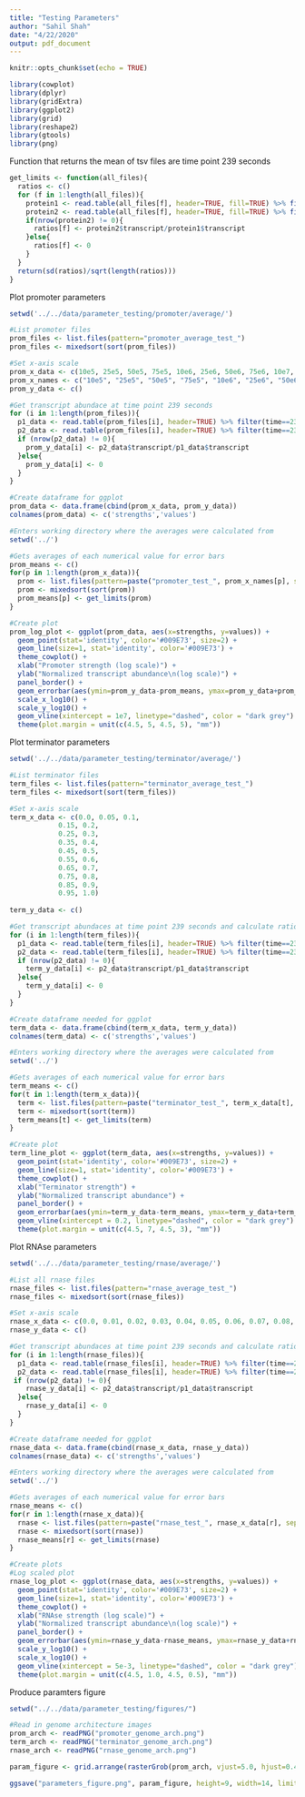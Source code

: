 ```yaml
---
title: "Testing Parameters"
author: "Sahil Shah"
date: "4/22/2020"
output: pdf_document
---
```


```r
knitr::opts_chunk$set(echo = TRUE)

library(cowplot)
library(dplyr)
library(gridExtra)
library(ggplot2)
library(grid)
library(reshape2)
library(gtools)
library(png)
```
Function that returns the mean of tsv files are time point 239 seconds
```r

get_limits <- function(all_files){
  ratios <- c()
  for (f in 1:length(all_files)){
    protein1 <- read.table(all_files[f], header=TRUE, fill=TRUE) %>% filter(time==239, species=='protein1') %>% select('transcript')
    protein2 <- read.table(all_files[f], header=TRUE, fill=TRUE) %>% filter(time==239, species=='protein2') %>% select('transcript')
    if(nrow(protein2) != 0){
      ratios[f] <- protein2$transcript/protein1$transcript
    }else{
      ratios[f] <- 0
    }
  }
  return(sd(ratios)/sqrt(length(ratios)))
}

```
Plot promoter parameters
```r

setwd('../../data/parameter_testing/promoter/average/')

#List promoter files
prom_files <- list.files(pattern="promoter_average_test_")
prom_files <- mixedsort(sort(prom_files))

#Set x-axis scale
prom_x_data <- c(10e5, 25e5, 50e5, 75e5, 10e6, 25e6, 50e6, 75e6, 10e7, 25e7, 50e7, 75e7, 10e8)
prom_x_names <- c("10e5", "25e5", "50e5", "75e5", "10e6", "25e6", "50e6", "75e6", "10e7", "25e7", "50e7", "75e7", "10e8")
prom_y_data <- c()

#Get transcript abundace at time point 239 seconds
for (i in 1:length(prom_files)){
  p1_data <- read.table(prom_files[i], header=TRUE) %>% filter(time==239, species=='protein1') %>% select('transcript')
  p2_data <- read.table(prom_files[i], header=TRUE) %>% filter(time==239, species=='protein2') %>% select('transcript')
  if (nrow(p2_data) != 0){
    prom_y_data[i] <- p2_data$transcript/p1_data$transcript
  }else{
    prom_y_data[i] <- 0
  }
}

#Create dataframe for ggplot
prom_data <- data.frame(cbind(prom_x_data, prom_y_data))
colnames(prom_data) <- c('strengths','values')

#Enters working directory where the averages were calculated from
setwd('../')

#Gets averages of each numerical value for error bars
prom_means <- c()
for(p in 1:length(prom_x_data)){
  prom <- list.files(pattern=paste("promoter_test_", prom_x_names[p], sep=''))
  prom <- mixedsort(sort(prom))
  prom_means[p] <- get_limits(prom)
}

#Create plot
prom_log_plot <- ggplot(prom_data, aes(x=strengths, y=values)) + 
  geom_point(stat='identity', color='#009E73', size=2) + 
  geom_line(size=1, stat='identity', color='#009E73') + 
  theme_cowplot() +
  xlab("Promoter strength (log scale)") + 
  ylab("Normalized transcript abundance\n(log scale)") + 
  panel_border() +
  geom_errorbar(aes(ymin=prom_y_data-prom_means, ymax=prom_y_data+prom_means)) +
  scale_x_log10() +
  scale_y_log10() +
  geom_vline(xintercept = 1e7, linetype="dashed", color = "dark grey") +
  theme(plot.margin = unit(c(4.5, 5, 4.5, 5), "mm"))

```
Plot terminator parameters

```r

setwd('../../data/parameter_testing/terminator/average/')

#List terminator files
term_files <- list.files(pattern="terminator_average_test_")
term_files <- mixedsort(sort(term_files))

#Set x-axis scale
term_x_data <- c(0.0, 0.05, 0.1,
            0.15, 0.2,
            0.25, 0.3,
            0.35, 0.4,
            0.45, 0.5,
            0.55, 0.6,
            0.65, 0.7,
            0.75, 0.8,
            0.85, 0.9,
            0.95, 1.0)
            
term_y_data <- c()

#Get transcript abundaces at time point 239 seconds and calculate ratio between protein2 and protein1 abundances
for (i in 1:length(term_files)){
  p1_data <- read.table(term_files[i], header=TRUE) %>% filter(time==239, species=='protein1') %>% select('transcript')
  p2_data <- read.table(term_files[i], header=TRUE) %>% filter(time==239, species=='protein2') %>% select('transcript')
  if (nrow(p2_data) != 0){
    term_y_data[i] <- p2_data$transcript/p1_data$transcript
  }else{
    term_y_data[i] <- 0
  }
}

#Create dataframe needed for ggplot
term_data <- data.frame(cbind(term_x_data, term_y_data))
colnames(term_data) <- c('strengths','values')

#Enters working directory where the averages were calculated from
setwd('../')

#Gets averages of each numerical value for error bars
term_means <- c()
for(t in 1:length(term_x_data)){
  term <- list.files(pattern=paste("terminator_test_", term_x_data[t], sep=''))
  term <- mixedsort(sort(term))
  term_means[t] <- get_limits(term)
}

#Create plot
term_line_plot <- ggplot(term_data, aes(x=strengths, y=values)) + 
  geom_point(stat='identity', color='#009E73', size=2) + 
  geom_line(size=1, stat='identity', color='#009E73') + 
  theme_cowplot() +
  xlab("Terminator strength") + 
  ylab("Normalized transcript abundance") + 
  panel_border() +
  geom_errorbar(aes(ymin=term_y_data-term_means, ymax=term_y_data+term_means)) +
  geom_vline(xintercept = 0.2, linetype="dashed", color = "dark grey") +
  theme(plot.margin = unit(c(4.5, 7, 4.5, 3), "mm"))

```
Plot RNAse parameters
```r

setwd('../../data/parameter_testing/rnase/average/')

#List all rnase files
rnase_files <- list.files(pattern="rnase_average_test_")
rnase_files <- mixedsort(sort(rnase_files))

#Set x-axis scale
rnase_x_data <- c(0.0, 0.01, 0.02, 0.03, 0.04, 0.05, 0.06, 0.07, 0.08, 0.09, 0.1, 0.2, 0.3, 0.4, 0.5, 0.6, 0.7, 0.8, 0.9, 1.0)
rnase_y_data <- c()

#Get transcript abundaces at time point 239 seconds and calculate ratio between protein2 and protein1 abundances
for (i in 1:length(rnase_files)){
  p1_data <- read.table(rnase_files[i], header=TRUE) %>% filter(time==239, species=='protein1') %>% select('transcript')
  p2_data <- read.table(rnase_files[i], header=TRUE) %>% filter(time==239, species=='protein2') %>% select('transcript')
 if (nrow(p2_data) != 0){
    rnase_y_data[i] <- p2_data$transcript/p1_data$transcript
  }else{
    rnase_y_data[i] <- 0
  }
}

#Create dataframe needed for ggplot
rnase_data <- data.frame(cbind(rnase_x_data, rnase_y_data))
colnames(rnase_data) <- c('strengths','values')

#Enters working directory where the averages were calculated from
setwd('../')

#Gets averages of each numerical value for error bars
rnase_means <- c()
for(r in 1:length(rnase_x_data)){
  rnase <- list.files(pattern=paste("rnase_test_", rnase_x_data[r], sep=''))
  rnase <- mixedsort(sort(rnase))
  rnase_means[r] <- get_limits(rnase)
}

#Create plots
#Log scaled plot
rnase_log_plot <- ggplot(rnase_data, aes(x=strengths, y=values)) + 
  geom_point(stat='identity', color='#009E73', size=2) + 
  geom_line(size=1, stat='identity', color='#009E73') + 
  theme_cowplot() +
  xlab("RNAse strength (log scale)") + 
  ylab("Normalized transcript abundance\n(log scale)") + 
  panel_border() +
  geom_errorbar(aes(ymin=rnase_y_data-rnase_means, ymax=rnase_y_data+rnase_means)) +
  scale_y_log10() +
  scale_x_log10() +
  geom_vline(xintercept = 5e-3, linetype="dashed", color = "dark grey") +
  theme(plot.margin = unit(c(4.5, 1.0, 4.5, 0.5), "mm"))

```
Produce paramters figure
```r

setwd("../../data/parameter_testing/figures/")

#Read in genome architecture images
prom_arch <- readPNG("promoter_genome_arch.png")
term_arch <- readPNG("terminator_genome_arch.png")
rnase_arch <- readPNG("rnase_genome_arch.png")

param_figure <- grid.arrange(rasterGrob(prom_arch, vjust=5.0, hjust=0.4, width=0.80), rasterGrob(term_arch, vjust=5.0, hjust=0.45, width=0.80), rasterGrob(rnase_arch, vjust=5.0, hjust=0.4, width=0.80), prom_log_plot, term_line_plot, rnase_log_plot, layout_matrix=rbind(c(1,2,3), c(4,5,6)))

ggsave("parameters_figure.png", param_figure, height=9, width=14, limitsize=FALSE, units="in")
```
